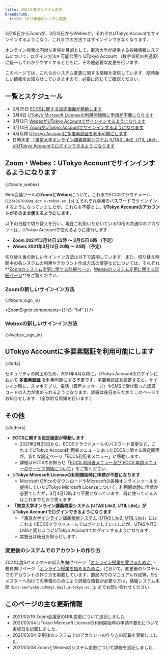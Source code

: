 ```yaml
---
title: 2021年春のシステム変更
breadcrumb:
  title: 2021年春のシステム変更
---
```


<div class="box--important">3月15日からZoomが，3月13日からWebexが，それぞれUTokyo Accountでサインインするようになり，これまでの方法ではサインインできなくなります．</div>

オンライン授業の円滑な実施を目的として，東京大学が提供する各種情報システムについて，ログイン方法を可能な限り UTokyo Account （数字10桁の共通ID）に統一してわかりやすくするとともに，その他必要な変更を行います．

このページでは，これらのシステム変更に関する情報を提供しています．随時新しい情報をお知らせしていきますので，必要に応じてご確認ください．

## 一覧とスケジュール

- 2月25日 [ECCSに関する設定画面が移動します](#eccs)
- 3月4日 [UTokyo Microsoft Licenseの利用開始時に申請が不要になります](#microsoft)
- 3月12日 [WebexがUTokyo Accountでサインインするようになります](#zoom_webex)
- 3月14日 [ZoomがUTokyo Accountでサインインするようになります](#zoom_webex)
- 4月以降 [UTokyo Accountに多要素認証を利用可能にします](#mfa)
- 日時未定 [「東京大学オンライン講義検索システム (UTAS Lite2, UTIL Lite)」がUTokyo Accountでログインできるようになります](#lite)

## Zoom・Webex：UTokyo Accountでサインインするようになります
{:#zoom_webex}

Web会議ツールの**ZoomとWebex**について，これまでECCSクラウドメール (`1234567890@g.ecc.u-tokyo.ac.jp`) とそれぞれ専用のパスワードでサインインするようになっていましたが，これらを不要とし，**UTokyo Accountのアカウントがそのまま使えるようにします**．

以下の日程で切り替えを行い，現在ご利用いただいている10桁の共通IDのアカウントは，UTokyo Accountで使えるように移行します．

- **Zoom 2021年3月14日 22時 ～ 3月15日 6時 （予定）**
- **Webex 2021年3月12日 20時 ～ 24時 （予定）**

切り替え後の新しいサインイン方法は以下で説明しています．また，切り替え時間中の各システムの利用やアカウント作成方法の変更などについては，それぞれ**[Zoomのシステム変更に関する詳細ページ](zoom)**，**[Webexのシステム変更に関する詳細ページ](webex)**をご覧ください．

### Zoomの新しいサインイン方法
{:#zoom_sign_in}

<ZoomSignIn components={{ h3: "h4" }}  />

### Webexの新しいサインイン方法
{:#webex_sign_in}

<WebexSignIn />

## UTokyo Accountに多要素認証を利用可能にします
{:#mfa}

セキュリティの向上のため，2021年4月以降に，UTokyo Accountのログインにおいて **多要素認証** を利用可能にする予定です．多要素認証を設定すると，サインイン時に，スマホアプリ、電話（音声メッセージ）やSMSで受け取った認証コードの入力が求められるようになります．詳細は後日あらためてこのページでお知らせします．（全学的な周知を行います.）

## その他
{:#others}

- <span id="eccs">**ECCSに関する設定画面が移動します**</span>
    - 2021年2月25日から，ECCSクラウドメールのパスワード変更など，これまでUTokyo Account利用者メニューにあったECCSに関する設定画面が，新たな設定ページ「ECCS利用者メニュー」に移動します．
    - 詳細はECCSのお知らせ「[ECCS 利用者メニュー及び ECCS 申請メニューのサービス開始について](https://www.ecc.u-tokyo.ac.jp/announcement/2021/02/09_3258.html)」をご覧ください．
- <span id="microsoft">**UTokyo Microsoft Licenseの利用開始時に申請が不要になります**</span>
    - Microsoft OfficeのダウンロードやMicrosoftの各種オンラインツールを提供していたUTokyo Microsoft Licenseについて，利用開始時に申請が必要でしたが，3月4日12時より不要となっています．既に使っている人はこれまでどおり使えます．
- <span id="lite">**「東京大学オンライン講義検索システム (UTAS Lite2, UTIL Lite)」がUTokyo Accountでログインできるようになります**</span>
    - 「[東京大学オンライン講義検索システム (UTAS Lite2, UTIL Lite)](https://utelecon-directory.adm.u-tokyo.ac.jp/)」にはこれまでECCSクラウドメールでログインしていましたが，UTASやITC-LMSと同じようにUTokyo Accountでログインするようになります．
    - 実施日は後日お知らせします．

### 変更後のシステムでのアカウントの作り方

2021年度Sセメスターの新入生向けページ「[オンライン授業を受けるために](/oc/)」・教員向けページ「[オンライン授業を始めるために](/faculty_members/)」において，変更後のシステムでのアカウントの作り方を掲載しています．部局内でのマニュアル作成等，Sセメスターへ向けての準備のためにより詳細な情報が必要な方は，情報システム本部 `dics-senryaku.adm@gs.mail.u-tokyo.ac.jp` までお問い合わせください．

## このページの主な更新情報

- 2021/02/19 Zoom会議室のURL変更について追記しました．
- 2021/03/04 UTokyo Microsoft Licenseの利用開始時の申請不要化について実施日を記載しました．
- 2021/03/04 変更後のシステムでのアカウントの作り方の記載を更新しました．
- 2021/03/08 ZoomとWebexのシステム変更について詳細を追記しました．
